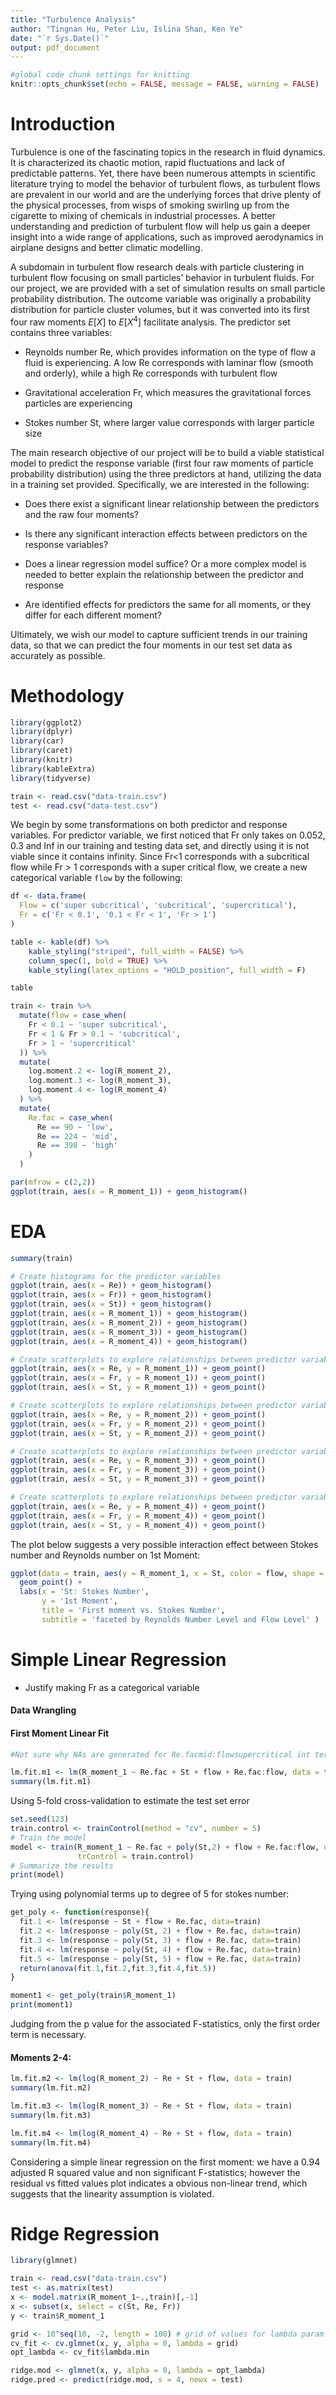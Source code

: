 ```yaml
---
title: "Turbulence Analysis"
author: "Tingnan Hu, Peter Liu, Islina Shan, Ken Ye"
date: "`r Sys.Date()`"
output: pdf_document
---
```


```r
#global code chunk settings for knitting
knitr::opts_chunk$set(echo = FALSE, message = FALSE, warning = FALSE)
```

# Introduction

Turbulence is one of the fascinating topics in the research in fluid dynamics. It is characterized its chaotic motion, rapid fluctuations and lack of predictable patterns. Yet, there have been numerous attempts in scientific literature trying to model the behavior of turbulent flows, as turbulent flows are prevalent in our world and are the underlying forces that drive plenty of the physical processes, from wisps of smoking swirling up from the cigarette to mixing of chemicals in industrial processes. A better understanding and prediction of turbulent flow will help us gain a deeper insight into a wide range of applications, such as improved aerodynamics in airplane designs and better climatic modelling.

A subdomain in turbulent flow research deals with particle clustering in turbulent flow focusing on small particles' behavior in turbulent fluids. For our project, we are provided with a set of simulation results on small particle probability distribution. The outcome variable was originally a probability distribution for particle cluster volumes, but it was converted into its first four raw moments $E[X]$ to $E[X^4]$ facilitate analysis. The predictor set contains three variables:

-   Reynolds number Re, which provides information on the type of flow a fluid is experiencing. A low Re corresponds with laminar flow (smooth and orderly), while a high Re corresponds with turbulent flow

-   Gravitational acceleration Fr, which measures the gravitational forces particles are experiencing

-   Stokes number St, where larger value corresponds with larger particle size

The main research objective of our project will be to build a viable statistical model to predict the response variable (first four raw moments of particle probability distribution) using the three predictors at hand, utilizing the data in a training set provided. Specifically, we are interested in the following:

-   Does there exist a significant linear relationship between the predictors and the raw four moments?

-   Is there any significant interaction effects between predictors on the response variables?

-   Does a linear regression model suffice? Or a more complex model is needed to better explain the relationship between the predictor and response

-   Are identified effects for predictors the same for all moments, or they differ for each different moment?

Ultimately, we wish our model to capture sufficient trends in our training data, so that we can predict the four moments in our test set data as accurately as possible.

# Methodology

```r
library(ggplot2)
library(dplyr)
library(car)
library(caret)
library(knitr)
library(kableExtra)
library(tidyverse)

train <- read.csv("data-train.csv")
test <- read.csv("data-test.csv")
```

We begin by some transformations on both predictor and response variables. For predictor variable, we first noticed that Fr only takes on 0.052, 0.3 and Inf in our training and testing data set, and directly using it is not viable since it contains infinity. Since Fr\<1 corresponds with a subcritical flow while Fr \> 1 corresponds with a super critical flow, we create a new categorical variable `flow` by the following:

```r
df <- data.frame(
  Flow = c('super subcritical', 'subcritical', 'supercritical'),
  Fr = c('Fr < 0.1', '0.1 < Fr < 1', 'Fr > 1')
)

table <- kable(df) %>%
    kable_styling("striped", full_width = FALSE) %>%
    column_spec(1, bold = TRUE) %>% 
    kable_styling(latex_options = "HOLD_position", full_width = F)

table
```

```r
train <- train %>% 
  mutate(flow = case_when(
    Fr < 0.1 ~ 'super subcritical',
    Fr < 1 & Fr > 0.1 ~ 'subcritical',
    Fr > 1 ~ 'supercritical'
  )) %>% 
  mutate(
    log.moment.2 <- log(R_moment_2),
    log.moment.3 <- log(R_moment_3),
    log.moment.4 <- log(R_moment_4)
  ) %>% 
  mutate(
    Re.fac = case_when(
      Re == 90 ~ 'low',
      Re == 224 ~ 'mid',
      Re == 398 ~ 'high'
    )
  )
```

```r
par(mfrow = c(2,2))
ggplot(train, aes(x = R_moment_1)) + geom_histogram()
```

# EDA

```r
summary(train)
```

```r
# Create histograms for the predictor variables
ggplot(train, aes(x = Re)) + geom_histogram()
ggplot(train, aes(x = Fr)) + geom_histogram()
ggplot(train, aes(x = St)) + geom_histogram()
ggplot(train, aes(x = R_moment_1)) + geom_histogram()
ggplot(train, aes(x = R_moment_2)) + geom_histogram()
ggplot(train, aes(x = R_moment_3)) + geom_histogram()
ggplot(train, aes(x = R_moment_4)) + geom_histogram()
```

```r
# Create scatterplots to explore relationships between predictor variables with R_moment_1
ggplot(train, aes(x = Re, y = R_moment_1)) + geom_point()
ggplot(train, aes(x = Fr, y = R_moment_1)) + geom_point()
ggplot(train, aes(x = St, y = R_moment_1)) + geom_point()
```

```r
# Create scatterplots to explore relationships between predictor variables with R_moment_2
ggplot(train, aes(x = Re, y = R_moment_2)) + geom_point()
ggplot(train, aes(x = Fr, y = R_moment_2)) + geom_point()
ggplot(train, aes(x = St, y = R_moment_2)) + geom_point()
```

```r
# Create scatterplots to explore relationships between predictor variables with R_moment_3
ggplot(train, aes(x = Re, y = R_moment_3)) + geom_point()
ggplot(train, aes(x = Fr, y = R_moment_3)) + geom_point()
ggplot(train, aes(x = St, y = R_moment_3)) + geom_point()
```

```r
# Create scatterplots to explore relationships between predictor variables with R_moment_4
ggplot(train, aes(x = Re, y = R_moment_4)) + geom_point()
ggplot(train, aes(x = Fr, y = R_moment_4)) + geom_point()
ggplot(train, aes(x = St, y = R_moment_4)) + geom_point()
```

The plot below suggests a very possible interaction effect between Stokes number and Reynolds number on 1st Moment:

```r
ggplot(data = train, aes(y = R_moment_1, x = St, color = flow, shape = Re.fac)) + 
  geom_point() +
  labs(x = 'St: Stokes Number',
       y = '1st Moment',
       title = 'First moment vs. Stokes Number',
       subtitle = 'faceted by Reynolds Number Level and Flow Level' )
```

# Simple Linear Regression

-   Justify making Fr as a categorical variable

#### Data Wrangling

#### First Moment Linear Fit

```r
#Not sure why NAs are generated for Re.facmid:flowsupercritical int term

lm.fit.m1 <- lm(R_moment_1 ~ Re.fac + St + flow + Re.fac:flow, data = train)
summary(lm.fit.m1)
```

Using 5-fold cross-validation to estimate the test set error

```r
set.seed(123) 
train.control <- trainControl(method = "cv", number = 5)
# Train the model
model <- train(R_moment_1 ~ Re.fac + poly(St,2) + flow + Re.fac:flow, data = train, method = "lm",
               trControl = train.control)
# Summarize the results
print(model)
```

Trying using polynomial terms up to degree of 5 for stokes number:

```r
get_poly <- function(response){
  fit.1 <- lm(response ~ St + flow + Re.fac, data=train)
  fit.2 <- lm(response ~ poly(St, 2) + flow + Re.fac, data=train)
  fit.3 <- lm(response ~ poly(St, 3) + flow + Re.fac, data=train)
  fit.4 <- lm(response ~ poly(St, 4) + flow + Re.fac, data=train)
  fit.5 <- lm(response ~ poly(St, 5) + flow + Re.fac, data=train)
  return(anova(fit.1,fit.2,fit.3,fit.4,fit.5))
}

moment1 <- get_poly(train$R_moment_1) 
print(moment1)
```

Judging from the p value for the associated F-statistics, only the first order term is necessary.

#### Moments 2-4:

```r
lm.fit.m2 <- lm(log(R_moment_2) ~ Re + St + flow, data = train)
summary(lm.fit.m2)

lm.fit.m3 <- lm(log(R_moment_3) ~ Re + St + flow, data = train)
summary(lm.fit.m3)

lm.fit.m4 <- lm(log(R_moment_4) ~ Re + St + flow, data = train)
summary(lm.fit.m4)
```

Considering a simple linear regression on the first moment: we have a 0.94 adjusted R squared value and non significant F-statistics; however the residual vs fitted values plot indicates a obvious non-linear trend, which suggests that the linearity assumption is violated.

# Ridge Regression

```r
library(glmnet)

train <- read.csv("data-train.csv")
test <- as.matrix(test)
x <- model.matrix(R_moment_1~.,train)[,-1]
x <- subset(x, select = c(St, Re, Fr))
y <- train$R_moment_1

grid <- 10^seq(10, -2, length = 100) # grid of values for lambda param
cv_fit <- cv.glmnet(x, y, alpha = 0, lambda = grid)
opt_lambda <- cv_fit$lambda.min

ridge.mod <- glmnet(x, y, alpha = 0, lambda = opt_lambda)
ridge.pred <- predict(ridge.mod, s = 4, newx = test)

```
